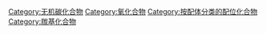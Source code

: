 {{Commonscat|Carbonyl complexes}}

[[Category:无机碳化合物|Category:无机碳化合物]]
[[Category:氧化合物|Category:氧化合物]]
[[Category:按配体分类的配位化合物|Category:按配体分类的配位化合物]]
[[Category:羰基化合物|Category:羰基化合物]]
